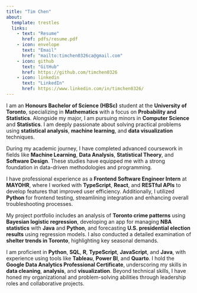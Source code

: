 ```yaml
---
title: "Tim Chen"
about:
  template: trestles
  links:
    - text: "Resume"
      href: pdfs/resume.pdf
    - icon: envelope
      text: "Email"
      href: "mailto:timchen0326ca@gmail.com"
    - icon: github
      text: "GitHub"
      href: https://github.com/timchen0326
    - icon: linkedin
      text: "LinkedIn"
      href: https://www.linkedin.com/in/timchen0326/
---
```


I am an **Honours Bachelor of Science (HBSc)** student at the **University of Toronto**, specializing in **Mathematics** with a focus on **Probability and Statistics**. Alongside my major, I am pursuing minors in **Computer Science** and **Statistics**. I am deeply passionate about solving practical problems using **statistical analysis**, **machine learning**, and **data visualization** techniques.

During my academic journey, I have completed advanced coursework in fields like **Machine Learning**, **Data Analysis**, **Statistical Theory**, and **Software Design**. These studies have equipped me with a strong foundation in data-driven methodologies and programming.

I have professional experience as a **Frontend Software Engineer Intern** at **MAYOHR**, where I worked with **TypeScript**, **React**, and **RESTful APIs** to develop features that improved user efficiency. Additionally, I utilized **Python** for frontend testing, streamlining integration and enhancing overall troubleshooting processes.

My project portfolio includes an analysis of **Toronto crime patterns** using **Bayesian logistic regression**, developing an app for managing **NBA statistics** with **Java** and **Python**, and forecasting **U.S. presidential election results** using regression models. I also conducted a detailed examination of **shelter trends in Toronto**, highlighting key seasonal demands.

I am proficient in **Python**, **SQL**, **R**, **TypeScript**, **JavaScript**, and **Java**, with experience using tools like **Tableau**, **Power BI**, and **Quarto**. I hold the **Google Data Analytics Professional Certificate**, underscoring my skills in **data cleaning**, **analysis**, and **visualization**. Beyond technical skills, I have honed my organizational and problem-solving abilities through leadership roles and collaborative projects.

